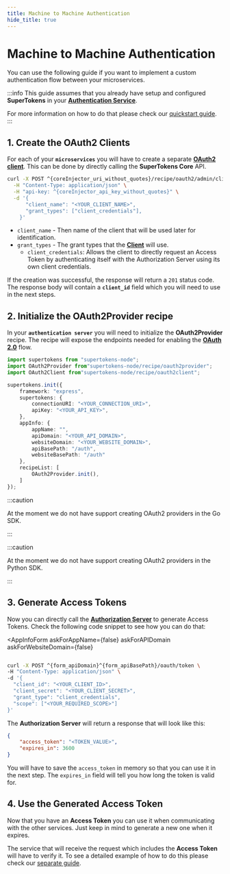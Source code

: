 ```yaml
---
title: Machine to Machine Authentication
hide_title: true
---
```



# Machine to Machine Authentication

You can use the following guide if you want to implement a custom authentication flow between your microservices.

:::info
This guide assumes that you already have setup and configured **SuperTokens** in your [**Authentication Service**](/docs/oauth/introduction#authentication-service). 

For more information on how to do that please check our [quickstart guide](/docs/thirdparty/introduction).
:::


## 1. Create the OAuth2 Clients

For each of your **`microservices`** you will have to create a separate [**OAuth2 client**](/docs/oauth/introduction#client).
This can be done by directly calling the **SuperTokens Core** API.

<CoreInjector defaultValue="https://example.com">

```bash
curl -X POST ^{coreInjector_uri_without_quotes}/recipe/oauth2/admin/clients \
  -H "Content-Type: application/json" \
  -H "api-key: ^{coreInjector_api_key_without_quotes}" \
  -d '{
      "client_name": "<YOUR_CLIENT_NAME>",
      "grant_types": ["client_credentials"],
    }'
```

</CoreInjector>


- `client_name` - Then name of the client that will be used later for identification.
- `grant_types` - The grant types that the [**Client**](/#authorization) will use. 
    - `client_credentials`: Allows the client to directly request an Access Token by authenticating itself with the Authorization Server using its own client credentials.

If the creation was successful, the response will return a `201` status code.
The response body will contain a **`client_id`** field which you will need to use in the next steps.

## 2. Initialize the OAuth2Provider recipe 


In your **`authentication server`** you will need to initialize the **OAuth2Provider** recipe.
The recipe will expose the endpoints needed for enabling the [**OAuth 2.0**](/docs/oauth/introduction#oauth-20) flow.

<BackendSDKTabs>
<TabItem value="nodejs">

```typescript
import supertokens from "supertokens-node";
import OAuth2Provider from"supertokens-node/recipe/oauth2provider";
import OAuth2Client from"supertokens-node/recipe/oauth2client";

supertokens.init({
    framework: "express",
    supertokens: {
        connectionURI: "<YOUR_CONNECTION_URI>",
        apiKey: "<YOUR_API_KEY>",
    },
    appInfo: {
        appName: "",
        apiDomain: "<YOUR_API_DOMAIN>",
        websiteDomain: "<YOUR_WEBSITE_DOMAIN>",
        apiBasePath: "/auth",
        websiteBasePath: "/auth"
    },
    recipeList: [
        OAuth2Provider.init(),
    ]
});
```

</TabItem>

<TabItem value="go">

:::caution

At the moment we do not have support creating OAuth2 providers in the Go SDK.

:::

</TabItem>

<TabItem value="python">

:::caution

At the moment we do not have support creating OAuth2 providers in the Python SDK.

:::

</TabItem>

</BackendSDKTabs>


## 3. Generate Access Tokens

Now you can directly call the [**Authorization Server**](/docs/oauth/introduction#authorization-server) to generate Access Tokens.
Check the following code snippet to see how you can do that:

<AppInfoForm
    askForAppName={false}
    askForAPIDomain
    askForWebsiteDomain={false}
>

```bash

curl -X POST ^{form_apiDomain}^{form_apiBasePath}/oauth/token \
-H "Content-Type: application/json" \
-d '{
  "client_id": "<YOUR_CLIENT_ID>",
  "client_secret": "<YOUR_CLIENT_SECRET>",
  "grant_type": "client_credentials",
  "scope": ["<YOUR_REQUIRED_SCOPE>"]
}'

```

</AppInfoForm>

The **Authorization Server** will return a response that will look like this:

```json
{
    "access_token": "<TOKEN_VALUE>",
    "expires_in": 3600
}
```

You will have to save the `access_token` in memory so that you can use it in the next step.
The `expires_in` field will tell you how long the token is valid for.

## 4. Use the Generated Access Token 

Now that you have an **Access Token** you can use it when communicating with the other services.
Just keep in mind to generate a new one when it expires.

The service that will receive the request which includes the **Access Token** will have to verify it.
To see a detailed example of how to do this please check our [separate guide](/docs/oauth/customizations/verfiy-tokens).
